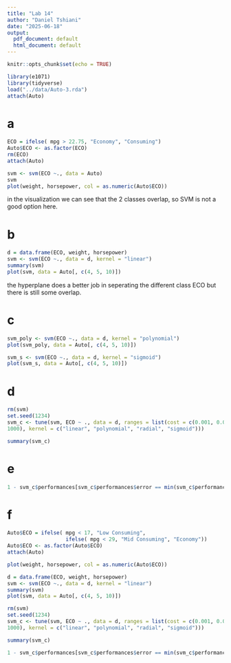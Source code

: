 ```yaml
---
title: "Lab 14"
author: "Daniel Tshiani"
date: "2025-06-18"
output:
  pdf_document: default
  html_document: default
---
```


```r
knitr::opts_chunk$set(echo = TRUE)
```

```r
library(e1071)
library(tidyverse)
load("../data/Auto-3.rda")
attach(Auto)
```

# a
```r
ECO = ifelse( mpg > 22.75, "Economy", "Consuming")
Auto$ECO <- as.factor(ECO)
rm(ECO)
attach(Auto)

svm <- svm(ECO ~., data = Auto)
svm
plot(weight, horsepower, col = as.numeric(Auto$ECO))
```
in the visualization we can see that the 2 classes overlap, so SVM is not a good option here.

# b
```r
d = data.frame(ECO, weight, horsepower)
svm <- svm(ECO ~., data = d, kernel = "linear")
summary(svm)
plot(svm, data = Auto[, c(4, 5, 10)])
```
the hyperplane does a better job in seperating the different class ECO but there is still some overlap.

# c
```r
svm_poly <- svm(ECO ~., data = d, kernel = "polynomial")
plot(svm_poly, data = Auto[, c(4, 5, 10)])
```
```r
svm_s <- svm(ECO ~., data = d, kernel = "sigmoid")
plot(svm_s, data = Auto[, c(4, 5, 10)])
```


# d
```r
rm(svm)
set.seed(1234)
svm_c <- tune(svm, ECO ~ ., data = d, ranges = list(cost = c(0.001, 0.01, 0.1, 1, 10, 100,
1000), kernel = c("linear", "polynomial", "radial", "sigmoid")))
```

```r
summary(svm_c)
```


# e
```r
1 - svm_c$performances[svm_c$performances$error == min(svm_c$performances$error),]$error
```


# f
```r
Auto$ECO = ifelse( mpg < 17, "Low Consuming",
                   ifelse( mpg < 29, "Mid Consuming", "Economy"))
Auto$ECO <- as.factor(Auto$ECO)
attach(Auto)
```
```r
plot(weight, horsepower, col = as.numeric(Auto$ECO))
```

```r
d = data.frame(ECO, weight, horsepower)
svm <- svm(ECO ~., data = d, kernel = "linear")
summary(svm)
plot(svm, data = Auto[, c(4, 5, 10)])
```
```r
rm(svm)
set.seed(1234)
svm_c <- tune(svm, ECO ~ ., data = d, ranges = list(cost = c(0.001, 0.01, 0.1, 1, 10, 100,
1000), kernel = c("linear", "polynomial", "radial", "sigmoid")))
```
```r
summary(svm_c)
```
```r
1 - svm_c$performances[svm_c$performances$error == min(svm_c$performances$error),]$error
```

